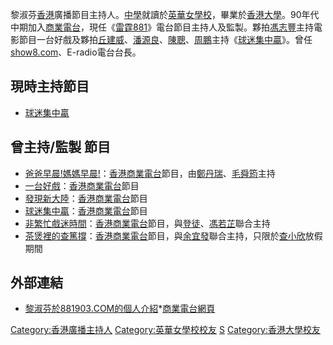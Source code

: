 黎淑芬[[香港|香港]]廣播節目主持人。[[中學|中學]]就讀於[[英華女學校|英華女學校]]，畢業於[[香港大學|香港大學]]。90年代中期加入[[香港商業電台|商業電台]]，現任《[[雷霆881|雷霆881]]》電台節目主持人及監製。夥拍[[馮志豐|馮志豐]]主持電影節目一台好戲及夥拍[[丘建威|丘建威]]、[[潘源良|潘源良]]、[[陳聰|陳聰]]、[[周鵬|周鵬]]主持《[[球迷集中贏|球迷集中贏]]》。曾任[[show8.com|show8.com]]、E-radio電台台長。

==現時主持節目==
* [[球迷集中贏|球迷集中贏]]

==曾主持/監製 節目==
*[[爸爸早晨!媽媽早晨!|爸爸早晨!媽媽早晨!]]：[[香港商業電台|香港商業電台]]節目，由[[鄭丹瑞|鄭丹瑞]]、[[毛舜筠|毛舜筠]]主持
*[[一台好戲|一台好戲]]：[[香港商業電台|香港商業電台]]節目
*[[發現新大陸|發現新大陸]]：[[香港商業電台|香港商業電台]]節目
*[[球迷集中贏|球迷集中贏]]：[[香港商業電台|香港商業電台]]節目
*[[非繁忙戲迷時間|非繁忙戲迷時間]]：[[香港商業電台|香港商業電台]]節目，與[[登徒|登徒]]、[[馮若芷|馮若芷]]聯合主持
*[[茶煲裡的查篤撐|茶煲裡的查篤撐]]：[[香港商業電台|香港商業電台]]節目，與[[余宜發|余宜發]]聯合主持，只限於[[查小欣|查小欣]]放假期間

==外部連結==
*[https://web.archive.org/web/20080703013132/http://beta.881903.com/Page/ZH-TW/DJ881_15.aspx 黎淑芬於881903.COM的個人介紹]*[http://www.881903.com/ 商業電台網頁]{{Wayback|url=http://beta.881903.com/Page/ZH-TW/DJ881_15.aspx |date=20080703013132 }}

{{商業電台唱片騎師}}
[[Category:香港廣播主持人|Category:香港廣播主持人]]
[[Category:英華女學校校友|Category:英華女學校校友]]
[[Category:黎姓|S]]
[[Category:香港大學校友|Category:香港大學校友]]